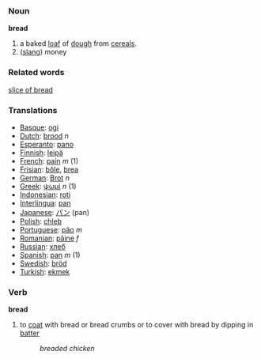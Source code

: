 === Noun ===
'''bread'''

# a baked [[loaf]] of [[dough]] from [[cereal]]s.
# ([[slang]]) money

=== Related words ===
[[slice of bread]]

=== Translations ===
*[[Basque]]: [[ogi]]
*[[Dutch]]: [[brood]] ''n''
*[[Esperanto]]: [[pano]]
*[[Finnish]]: [[leipä]]
*[[French]]: [[pain]] ''m'' (1)
*[[Frisian]]: [[bôle]], [[brea]]
*[[German]]: [[Brot]] ''n''
*[[Greek]]: [[ψωμί]] ''n'' (1)
*[[Indonesian]]: [[roti]]
*[[Interlingua]]: [[pan]]
*[[Japanese]]: [[パン]] (pan)
*[[Polish]]: [[chleb]]
*[[Portuguese]]: [[pão]] ''m''
*[[Romanian]]: [[pâine]] ''f''
*[[Russian]]: [[хлеб]]
*[[Spanish]]: [[pan]] ''m'' (1)
*[[Swedish]]: [[bröd]]
*[[Turkish]]: [[ekmek]]

=== Verb ===
'''bread'''
# to [[coat]] with bread or bread crumbs or to cover with bread by dipping in [[batter]]
#: ''breaded chicken''